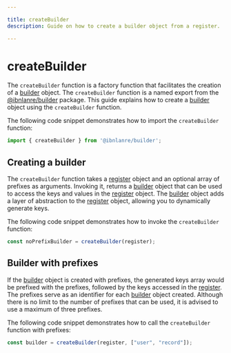 ```yaml
---

title: createBuilder
description: Guide on how to create a builder object from a register.

---
```


# createBuilder

The `createBuilder` function is a factory function that facilitates the creation of a [builder][3] object. The `createBuilder` function is a named export from the [@ibnlanre/builder][1] package. This guide explains how to create a [builder][3] object using the `createBuilder` function.

The following code snippet demonstrates how to import the `createBuilder` function:

```typescript copy
import { createBuilder } from '@ibnlanre/builder';
```

## Creating a builder

The `createBuilder` function takes a [register][4] object and an optional array of prefixes as arguments. Invoking it, returns a [builder][3] object that can be used to access the keys and values in the [register][4] object. The [builder][3] object adds a layer of abstraction to the [register][4] object, allowing you to dynamically generate keys.

The following code snippet demonstrates how to invoke the `createBuilder` function:

```typescript copy
const noPrefixBuilder = createBuilder(register);
```

## Builder with prefixes

If the [builder][3] object is created with prefixes, the generated keys array would be prefixed with the prefixes, followed by the keys accessed in the [register][4]. The prefixes serve as an identifier for each [builder][3] object created. Although there is no limit to the number of prefixes that can be used, it is advised to use a maximum of three prefixes.

The following code snippet demonstrates how to call the `createBuilder` function with prefixes:

```typescript copy
const builder = createBuilder(register, ["user", "record"]);
```

[1]: /getting-started
[2]: /core-concepts/create-builder
[3]: /core-concepts/builder-object
[4]: /core-concepts